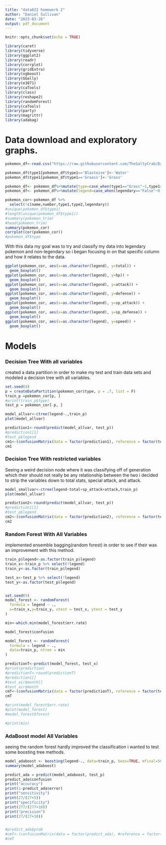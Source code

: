 ```yaml
---
title: "data622 homework 2"
author: "Daniel Sullivan"
date: "2023-03-26"
output: pdf_document
---
```


```r
knitr::opts_chunk$set(echo = TRUE)
```

```r
library(caret)
library(tidyverse)
library(ggplot2)
library(readr)
library(corrplot)
library(gridExtra)
library(xgboost)
library(GGally)
library(e1071)
library(caTools)
library(class)
library(reshape2)
library(randomForest)
library(caTools)
library(party)
library(magrittr)
library(adabag)
```

# Data download and exploratory graphs. 

```r
pokemon_df<-read.csv("https://raw.githubusercontent.com/TheSaltyCrab/Data-622/main/pokemon.csv")

pokemon_df$type1[pokemon_df$type1=='Blastoise']<-'Water'
pokemon_df$type1[pokemon_df$type1=='Graass']<-'Grass'

pokemon_df<- pokemon_df%>%mutate(type=case_when(type1=="Grass"~1,type1=="Fire"~2,type1=="Water"~3, type1=="Bug"~4,type1=="Normal"~5,type1=="Dark"~6,type1=="Poison"~7,type1=="Electric"~8, type1=="Ground"~9,type1=="Ice"~10,type1=="Fairy"~11,type1=="Steel"~12,type1=="Fighting"~13,type1=="Psychic"~14,type1=="Rock"~15,type1=="Ghost"~16,type1=="Dragon"~17,type1=="Flying"~18))
pokemon_df<- pokemon_df%>%mutate(legend=case_when(legendary=="False"~0,legendary=="True"~1))

pokemon_cor<-pokemon_df %>%
  select(!c(name,number,type1,type2,legendary))
#unique(pokemon_df$type1)
#length(unique(pokemon_df$type1))
#summary(pokemon_trim)
#head(pokemon_trim)
summary(pokemon_cor)
corrplot(cor(pokemon_cor))
#pokemon_df$type
```
With this data my goal was to try and classify my data into legendary pokemon and non-legendary so i began focusing in on that specific column and how it relates to the data. 

```r
ggplot(pokemon_cor, aes(x=as.character(legend), y=total)) + 
  geom_boxplot()
ggplot(pokemon_cor, aes(x=as.character(legend), y=hp)) + 
  geom_boxplot()
ggplot(pokemon_cor, aes(x=as.character(legend), y=attack)) + 
  geom_boxplot()
ggplot(pokemon_cor, aes(x=as.character(legend), y=defense)) + 
  geom_boxplot()
ggplot(pokemon_cor, aes(x=as.character(legend), y=sp_attack)) + 
  geom_boxplot()
ggplot(pokemon_cor, aes(x=as.character(legend), y=sp_defense)) + 
  geom_boxplot()
ggplot(pokemon_cor, aes(x=as.character(legend), y=speed)) + 
  geom_boxplot()
```

# Models

### Decision Tree With all variables

created a data partition in order to make my test and train data sets and modeled a decision tree with all variables.
```r
set.seed(9)
p = createDataPartition(pokemon_cor$type, p = .7, list = F)
train_p =pokemon_cor[p, ]
#print(train_p$type)
test_p = pokemon_cor[-p, ]

model_allvar<-ctree(legend~.,train_p)
plot(model_allvar)

prediction1<-round(predict(model_allvar, test_p))
#prediction1[1]
#test_p$legend
cm1<-(confusionMatrix(data = factor(prediction1), reference = factor(test_p$legend)))
cm1
```
### Decision Tree With restricted variables

Seeing a weird decision node where it was classifying off of generation which their should not really be any relationship between the two i decided to strip the variables down to total stats, special attack, and attack.
```r
model_smallvar<-ctree(legend~total+sp_attack+attack,train_p)
plot(model_allvar)

prediction2<-round(predict(model_allvar, test_p))
#prediction1[1]
#test_p$legend
cm2<-(confusionMatrix(data = factor(prediction2), reference = factor(test_p$legend)))
cm2

```
### Random Forest With All Variables

implemented ensemble bagging(random forest) in order to see if their was an improvement with this method.
```r
train_p$legend<-as.factor(train_p$legend)
train_x<-train_p %>% select(!legend)
train_y<-as.factor(train_p$legend)

test_x<-test_p %>% select(!legend)
test_y<-as.factor(test_p$legend)


set.seed(9)
model_forest <- randomForest(
  formula = legend ~ .,
  x=train_x,y=train_y, xtest = test_x, ytest = test_y
)

min<-which.min(model_forest$err.rate)

model_forest$confusion

model_forest <- randomForest(
  formula = legend ~ .,
  data=train_p, ntree = min
)

predictionT<-predict(model_forest, test_x)
#print(prediction)
#predictionT<-round(predictionT)
#prediction1[]
#test_air$month[]
#test_air$month
cmT<-(confusionMatrix(data = factor(predictionT), reference = factor(test_y)))
cmT

```

```r
#print(model_forest$err.rate)
#plot(model_forest)
#model_forest$forest

#print(min)
```

### AdaBoost model All Variables

seeing the random forest hardly improved the classification i wanted to test some boosting tree methods. 
```r
model_adaboost <- boosting(legend~., data=train_p, boos=TRUE, mfinal=50)
summary(model_adaboost)

```
```r
predict_ada = predict(model_adaboost, test_p)
predict_ada$confusion
print("accuracy")
print(1-predict_ada$error)
print("sensitivity")
print(27/(27+5))
print("specificity")
print(277/(277+10))
print("precision")
print(27/(27+10))


#predict_ada$prob
#cmT<-(confusionMatrix(data = factor(predict_ada), #reference = factor(test_y)))
#cmT

```

